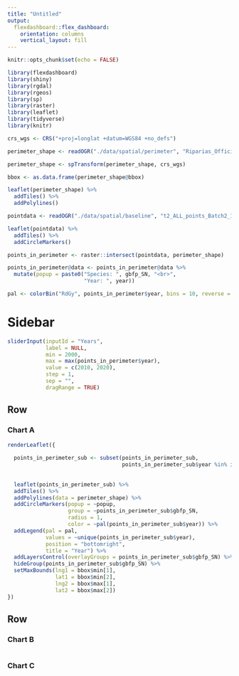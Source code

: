 ```yaml
---
title: "Untitled"
output: 
  flexdashboard::flex_dashboard:
    orientation: columns
    vertical_layout: fill
---
```


```r
knitr::opts_chunk$set(echo = FALSE)
```

```r
library(flexdashboard)
library(shiny)
library(rgdal)
library(rgeos)
library(sp)
library(raster)
library(leaflet)
library(tidyverse)
library(knitr)

crs_wgs <- CRS("+proj=longlat +datum=WGS84 +no_defs")
```

```r
perimeter_shape <- readOGR("./data/spatial/perimeter", "Riparias_Official_StudyArea", stringsAsFactors = FALSE)

perimeter_shape <- spTransform(perimeter_shape, crs_wgs)

bbox <- as.data.frame(perimeter_shape@bbox)
```

```r
leaflet(perimeter_shape) %>% 
  addTiles() %>% 
  addPolylines()
```

```r
pointdata <- readOGR("./data/spatial/baseline", "t2_ALL_points_Batch2_1_3", stringsAsFactors = FALSE)
```

```r
leaflet(pointdata) %>% 
  addTiles() %>% 
  addCircleMarkers()
```

```r
points_in_perimeter <- raster::intersect(pointdata, perimeter_shape)

points_in_perimeter@data <- points_in_perimeter@data %>% 
  mutate(popup = paste0("Species: ", gbfp_SN, "<br>",
                        "Year: ", year))
```

```r
pal <- colorBin("RdGy", points_in_perimeter$year, bins = 10, reverse = TRUE)
```



Sidebar {.sidebar}
=======================================================================
```r
sliderInput(inputId = "Years", 
            label = NULL, 
            min = 2000,
            max = max(points_in_perimeter$year),
            value = c(2010, 2020),
            step = 1,
            sep = "",
            dragRange = TRUE)
```


Row {data-height=650}
-----------------------------------------------------------------------

### Chart A

```r
renderLeaflet({
  
  points_in_perimeter_sub <- subset(points_in_perimeter_sub, 
                                    points_in_perimeter_sub$year %in% input$Years)
  
  
  leaflet(points_in_perimeter_sub) %>% 
  addTiles() %>% 
  addPolylines(data = perimeter_shape) %>% 
  addCircleMarkers(popup = ~popup,
                   group = ~points_in_perimeter_sub$gbfp_SN,
                   radius = 1,
                   color = ~pal(points_in_perimeter_sub$year)) %>% 
  addLegend(pal = pal, 
            values = ~unique(points_in_perimeter_sub$year),
            position = "bottomright",
            title = "Year") %>% 
  addLayersControl(overlayGroups = points_in_perimeter_sub$gbfp_SN) %>% 
  hideGroup(points_in_perimeter_sub$gbfp_SN) %>% 
  setMaxBounds(lng1 = bbox$min[1], 
               lat1 = bbox$min[2], 
               lng2 = bbox$max[1], 
               lat2 = bbox$max[2])
})
```

Row {data-width=350}
-----------------------------------------------------------------------

### Chart B

```r

```

### Chart C

```r

```

